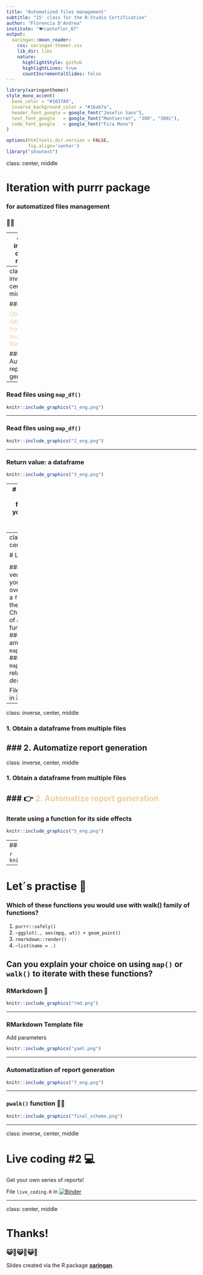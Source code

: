```yaml
---
title: "Automatized files management"
subtitle: "15' class for the R-Studio Certification"
author: "Florencia D'Andrea"
institute: "🐦cantoflor_87"
output:
  xaringan::moon_reader:
    css: xaringan-themer.css
    lib_dir: libs
    nature:
      highlightStyle: github
      highlightLines: true
      countIncrementalSlides: false
---
```


```r
library(xaringanthemer)
style_mono_accent(
  base_color = "#1037A0",
  inverse_background_color = "#16a67a",
  header_font_google = google_font("Josefin Sans"),
  text_font_google   = google_font("Montserrat", "300", "300i"),
  code_font_google   = google_font("Fira Mono")
)

```

```r
options(htmltools.dir.version = FALSE,
        fig.align='center')
library("showtext")
```

class: center, middle

# Iteration with purrr package

### for automatized files management 

### 📄🐱

---
class: inverse, center, middle

### 1. Obtain a dataframe from multiple files
 
### 2. Automatize report generation


---
class: inverse, center, middle

### 👉<span style="color: #f2cc9d;">1. Obtain a dataframe from multiple files</span> 
 
### 2. Automatize report generation

---

### Read files using `map_df()`

```r
knitr::include_graphics("1_eng.png")
```

---

### Read files using `map_df()`

```r
knitr::include_graphics("2_eng.png")
```

---

### Return value: a dataframe

```r
knitr::include_graphics("3_eng.png")
```

---
# Let’s practise 💪
### Which function would you use to obtain these return values?

1. `map()`
2. `map_df()`
3. `map_chr()`


```r
knitr::include_graphics("4_eng.png")
```


---
class: inverse, center, middle

# Live coding #1 💻

#### 1. Build a vector of `filenames` you want to iterate over
#### 2. Select a `function` to read the files 
#### 3. Check the number of `arguments` the function needs
#### 4. Select among `map()`/`map2()`/`pmap()`
#### 5. Select a `map_*()` suffix in relation to the *desired output*

File `live_coding.R` in [![Binder](https://mybinder.org/badge_logo.svg)](https://mybinder.org/v2/gh/flor14/purrr_class/master?urlpath=rstudio)

---

class: inverse, center, middle

### 1. Obtain a dataframe from multiple files
 
### 2. Automatize report generation 
---

class: inverse, center, middle

### 1. Obtain a dataframe from multiple files
 
### 👉 <span style="color: #f2cc9d;">2. Automatize report generation</span> 
---

### Iterate using a function for its side effects

```r
knitr::include_graphics("5_eng.png")
```

---
### `purrr::walk()` family of functions

```r
knitr::include_graphics("6_eng.png")
```

---

# Let´s practise 💪
### Which of these functions you would use with walk() family of functions?
1. `purrr::safely()`
2. `~ggplot(., aes(mpg, wt)) + geom_point()`
3. `rmarkdown::render()`
4. `~list(name = .)`

Can you explain your choice on using `map()` or `walk()` to iterate with these functions?
---

### RMarkdown 🧶 

```r
knitr::include_graphics("rmd.png")
```

---

### RMarkdown Template file

Add parameters 

```r
knitr::include_graphics("yaml.png")

```

---

### Automatization of report generation

```r
knitr::include_graphics("7_eng.png")
```

---

### `pwalk()` function 🧶😺

```r
knitr::include_graphics("final_scheme.png")
```

---

class: inverse, center, middle

# Live coding #2 💻

Get your own series of reports!

File `live_coding.R` in
[![Binder](https://mybinder.org/badge_logo.svg)](https://mybinder.org/v2/gh/flor14/purrr_class/master?urlpath=rstudio)

---

class: center, middle

# Thanks!

### 😺🧶😺🧶😺🧶

Slides created via the R package [**xaringan**](https://github.com/yihui/xaringan).

